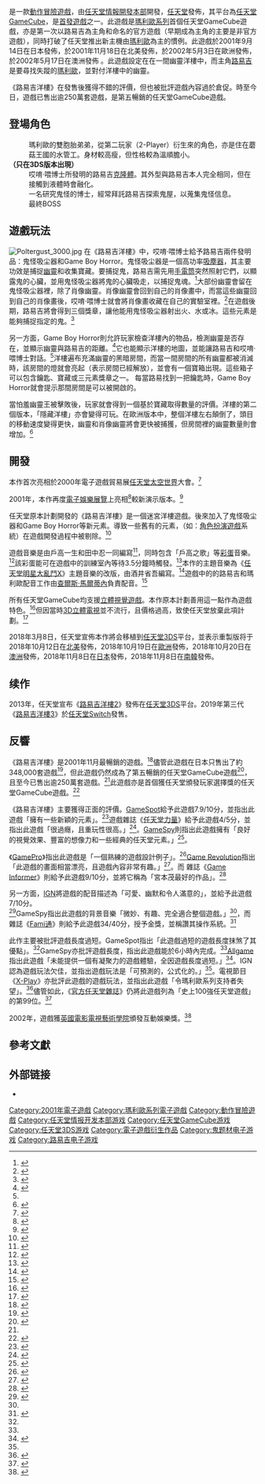 {{noteTA
|G1=Mario
| T=zh-cn:路易吉洋馆;zh-tw:路易吉洋樓
| 1=zh-cn:路易吉洋馆;zh-tw:路易吉洋樓
| 2=zh-cn:哎呦·喂;zh-tw:哎唷·喂
}}
{{Infobox video game
| title = 路易吉洋樓
| japanese = ルイージマンション
| english = Luigi's Mansion
| image = File:Luigi's Mansion Cover.jpg
| developer = [[任天堂情報開發本部|任天堂情報開發本部]]'''（GameCube）'''<br /> [[Grezzo|Grezzo]]'''（3DS）'''
| publisher = [[任天堂|任天堂]]
| director = [[紺野秀樹|紺野秀樹]]
| producer = [[宮本茂|宮本茂]]、[[手塚卓志|手塚卓志]]
| composer = [[戶高一生|戶高一生]]、田中忍
| series = [[瑪利歐系列|瑪利歐系列]]
| platforms = [[任天堂GameCube|任天堂GameCube]]、[[任天堂3DS|任天堂3DS]]
| released = '''GameCube'''{{vgrelease|JP|2001年9月14日|NA|2001年11月18日|EU|2002年5月3日|AU|2002年5月17日}}'''3DS'''{{vgrelease|NA|2018年10月12日|EU|2018年10月19日|AU|2018年10月20日|JP|2018年11月8日|KR|2018年11月8日}}
| genre= [[動作冒險遊戲|動作冒險]]
| modes = [[單人游戏|單人]]、[[多人遊戲|多人]]'''（3DS）'''
}}

{{Vgname|路易吉洋樓|ja=ルイージマンション|en=Luigi's Mansion|又譯作「路奇鬼屋」}}是一款[[動作冒險遊戲|動作冒險遊戲]]，由[[任天堂情報開發本部|任天堂情報開發本部]]開發，[[任天堂|任天堂]]發佈，其平台為[[任天堂GameCube|任天堂GameCube]]，是[[首發遊戲|首發遊戲]]之一。此遊戲是[[瑪利歐系列|瑪利歐系列]]首個任天堂GameCube遊戲，亦是第一次以路易吉為主角和命名的官方遊戲（早期成為主角的主要是非官方遊戲），同時打破了任天堂推出新主機由[[马力欧_(角色)|瑪利歐]]為主的慣例。此遊戲於2001年9月14日在日本發佈，於2001年11月18日在北美發佈，於2002年5月3日在歐洲發佈，於2002年5月17日在澳洲發佈 。此遊戲設定在在一間幽靈洋樓中，而主角[[路易吉|路易吉]]是要尋找失蹤的[[瑪利歐|瑪利歐]]，並對付洋樓中的幽靈。

《路易吉洋樓》在發售後獲得不錯的評價，但也被批評遊戲內容過於倉促。時至今日，遊戲已售出逾250萬套遊戲，是第五暢銷的任天堂GameCube遊戲。

== 登場角色 ==
; {{nihongo|[[路易吉|路易吉]]|ルイージ|Luigi}}
: 瑪利歐的雙胞胎弟弟，從第二玩家（2-Player）衍生來的角色，亦是住在蘑菇王國的水管工。身材較高瘦，但性格較為溫順膽小。
; {{nihongo|傀易吉|グーイージ|Gooigi}}'''（只在3DS版本出現）'''
: 哎唷·喂博士所發明的路易吉[[克隆體|克隆體]]。其外型與路易吉本人完全相同，但在接觸到液體時會融化。
; {{nihongo|哎唷·喂博士|オヤ・マー博士|Professor Elvin Gadd}}
: 一名研究鬼怪的博士，經常拜託路易吉探索鬼屋，以蒐集鬼怪信息。
; {{nihongo|害羞幽靈王|キングテレサ|King Boo}}
:最終BOSS

==遊戲玩法==
[[Image:Poltergust_3000.jpg|thumb]]
在《路易吉洋樓》中，哎唷·喂博士給予路易吉兩件發明品：鬼怪吸尘器和Game Boy Horror。鬼怪吸尘器是一個高功率[[吸塵器|吸塵器]]，其主要功效是捕捉[[幽靈|幽靈]]和收集寶藏。要捕捉鬼，路易吉需先用[[手電筒|手電筒]]突然照射它們，以顯露鬼的心臟，並用鬼怪吸尘器將鬼的心臟吸走，以捕捉鬼魂。<ref>{{cite book|year=2001|title=Luigi's Mansion instruction booklet|publisher=Nintendo|pages=10–11}}</ref>大部份幽靈會留在鬼怪吸尘器裡，除了肖像幽靈。肖像幽靈會回到自己的肖像畫中，而當這些幽靈回到自己的肖像畫後，哎唷·喂博士就會將肖像畫收藏在自己的實驗室裡。<ref>{{cite book|year=2001|title=Luigi's Mansion instruction booklet|publisher=Nintendo|page=16}}</ref>在遊戲後期，路易吉將會得到三個獎章，讓他能用鬼怪吸尘器射出火、水或冰。這些元素是能夠捕捉指定的鬼。<ref>{{cite book|year=2001|title=Luigi's Mansion instruction booklet|publisher=Nintendo|page=13}}</ref>

另一方面，Game Boy Horror則允許玩家檢查洋樓內的物品，檢測幽靈是否存在，並顯示幽靈與路易吉的距離。<ref name="gameboyhorror">{{cite book|year=2001|title=Luigi's Mansion instruction booklet|publisher=Nintendo|pages=28–29}}</ref>它也能顯示洋樓的地圖，並能讓路易吉和哎唷·喂博士對話。<ref name="gameboyhorror"/>洋樓遍布充滿幽靈的黑暗房間，而當一間房間的所有幽靈都被消滅時，該房間的燈就會亮起（表示房間已經解放），並會有一個寶箱出現。這些箱子可以包含鑰匙、寶藏或三元素獎章之一。 每當路易找到一把鑰匙時，Game Boy Horror就會提示那間房間是可以被開啟的。

當怕羞幽靈王被擊敗後，玩家就會得到一個基於寶藏取得數量的評價。洋樓的第二個版本，「隱藏洋樓」亦會變得可玩。在歐洲版本中，整個洋樓左右顛倒了，頭目的移動速度變得更快，幽靈和肖像幽靈將會更快被捕獲，但房間裡的幽靈數量則會增加。<ref>{{cite web|url=http://guides.ign.com/guides/15453/page_9.html|title=Luigi's Mansion guide – Secrets|publisher=IGN|author=Goldstein, Hilary|accessdate=2008-02-16|archive-date=2012-03-24|archive-url=https://web.archive.org/web/20120324195626/http://guides.ign.com/guides/15453/page_9.html|dead-url=no}}</ref>

==開發==
本作首次亮相於2000年電子遊戲貿易展[[任天堂太空世界|任天堂太空世界]]大會。<ref>{{cite web|url=http://cube.ign.com/articles/135/135453p1.html|title=Luigi's Mansion preview|publisher=IGN|date=2001-10-09|accessdate=2008-02-16|archive-url=https://web.archive.org/web/20110804022417/http://cube.ign.com/articles/135/135453p1.html|archive-date=2011-08-04|dead-url=yes}}</ref>

2001年，本作再度[[E3电子娱乐展|電子娛樂展覽]]上亮相<ref>{{cite web|url=http://cube.ign.com/articles/094/094692p1.html|title=Pre-E3: Luigi's Mansion Disc and Controller Revealed|publisher=IGN|date=2001-05-15|accessdate=2007-11-17|archive-date=2011-08-07|archive-url=https://web.archive.org/web/20110807074925/http://cube.ign.com/articles/094/094692p1.html|dead-url=no}}</ref>較新演示版本。<ref>{{cite web|url=http://cube.ign.com/articles/097/097771p1.html|title=Spaceworld 2001: Ghostbusting with Luigi|publisher=IGN|date=2001-08-25|accessdate=2008-02-16|archive-date=2009-01-06|archive-url=https://web.archive.org/web/20090106061216/http://cube.ign.com/articles/097/097771p1.html|dead-url=no}}</ref>

任天堂原本計劃開發的《路易吉洋樓》是一個迷宮洋樓遊戲。後來加入了鬼怪吸尘器和Game Boy Horror等新元素。導致一些舊有的元素，（如：[[角色扮演遊戲|角色扮演遊戲]]系統）在遊戲開發過程中被剔除。<ref>{{cite web|url=http://www.n-sider.com/articleview.php?articleid=414|title=The Making of Luigi's Mansion|publisher=N-Sider|author=Anthony JC|date=September 2001|accessdate=2007-11-24|archive-url=https://web.archive.org/web/20071014103505/http://www.n-sider.com/articleview.php?articleid=414|archive-date=2007-10-14|dead-url=yes}}</ref>

遊戲音樂是由戶高一生和田中忍一同編寫<ref>{{cite web|url=http://www.mobygames.com/game/gamecube/luigis-mansion/credits|title=Game Credits for Luigi's Mansion|publisher=[[MobyGames|MobyGames]]|accessdate=2008-02-06|archive-date=2017-06-03|archive-url=https://web.archive.org/web/20170603095548/http://www.mobygames.com/game/gamecube/luigis-mansion/credits|dead-url=no}}</ref>，同時包含「戶高之歌」等[[彩蛋_(視覺)|彩蛋]]音樂。<ref>{{cite web|url=http://www.joystiq.com/2006/12/14/totakas-song-the-search-is-on/|title=Totaka's song: The search is On|publisher=Joystiq|last=Orland|first=Kyle|date=2006-12-14|accessdate=2008-02-07|archive-url=https://web.archive.org/web/20080116040831/http://www.joystiq.com/2006/12/14/totakas-song-the-search-is-on/|archive-date=2008-01-16|dead-url=yes}}</ref>該彩蛋能可在遊戲中的訓練室內等待3.5分鐘時觸發。<ref>{{cite web|title='Kazumi Totaka's Song'|url=http://www.nindb.net/feature/totakas-song.html|accessdate=2008-02-07|date=|work=[http://www.nindb.net NinDB]|deadurl=yes|archiveurl=https://web.archive.org/web/20150226195812/http://www.nindb.net/feature/totakas-song.html|archivedate=2015-02-26}}</ref>本作的主題音樂為《[[任天堂明星大亂鬥X|任天堂明星大亂鬥X]]》主題音樂的改版，由酒井省吾編寫。<ref>{{cite web|url=http://www.smashbros.com/en_us/music/music24_list.html|title=Full Song List with Secret Songs|publisher=Smash Bros. Dojo|accessdate=2008-09-23|deadurl=yes|archiveurl=https://web.archive.org/web/20121101032549/http://www.smashbros.com/en_us/music/music24_list.html|archivedate=2012-11-01}}</ref>遊戲中的的路易吉和瑪利歐配音工作由[[查爾斯·馬爾蒂內|查爾斯·馬爾蒂內]]負責配音。<ref>{{cite web|url=http://imdb.com/title/tt0285312/fullcredits#cast|title=Full cast and crew for Ruîgi manshon|publisher=[[Internet_Movie_Database|Internet Movie Database]]|accessdate=2008-02-06|archive-date=2021-02-28|archive-url=https://web.archive.org/web/20210228164713/https://www.imdb.com/title/tt0285312/fullcredits#cast|dead-url=no}}</ref>

所有任天堂GameCube均支援[[3D眼鏡|立體視覺遊戲]]。本作原本計劃善用這一點作為遊戲特色。<ref name=KonnoEdge>{{cite web |url=http://www.next-gen.biz/features/hideki-konno-discusses-3ds |title=Hideki Konno Discusses The 3DS - Edge Magazine |publisher=Next-gen.biz |date=2010-07-07 |accessdate=2011-07-08 |archive-url=https://archive.is/20130115075919/http://www.next-gen.biz/features/hideki-konno-discusses-3ds# |archive-date=2013-01-15 |dead-url=yes }}</ref>但因當時[[3D立體電視|3D立體電視]]並不流行，且價格過高，致使任天堂放棄此項計劃。<ref name=IwataAsks3DS>{{cite web|url=http://www.nintendo.co.uk/NOE/en_GB/news/iwata/iwata_asks_-_nintendo_3ds_30756_30757.html#top|title=Iwata Asks: Nintendo 3DS|deadurl=yes|archiveurl=https://www.webcitation.org/65QYop6GI?url=http://www.nintendo.co.uk/NOE/en_GB/news/iwata/iwata_asks_-_nintendo_3ds_30756_30757.html#top|archivedate=2012-02-13}}</ref>

2018年3月8日，任天堂宣佈本作將会移植到[[任天堂3DS|任天堂3DS]]平台，並表示重製版将于2018年10月12日在[[北美|北美]]發佈，2018年10月19日在[[歐洲|歐洲]]發佈，2018年10月20日在[[澳洲|澳洲]]發佈，2018年11月8日在[[日本|日本]]發佈，2018年11月8日在[[南韓|南韓]]發佈。

== 续作 ==
{{main|路易鬼屋2|路易鬼屋3}}
2013年，任天堂宣布《[[路易吉洋樓2|路易吉洋樓2]]》發佈在[[任天堂3DS|任天堂3DS]]平台。2019年第三代《[[路易吉洋樓3|路易吉洋樓3]]》於[[任天堂Switch|任天堂Switch]]發售。

==反響==
{{VG Reviews
|title = 
|state = plain
|Allgame = {{rating|3.5|5}}<ref name="allgame"/>
|Edge = 8/10<ref>{{cite journal|year=2001|journal=[[Edge_(magazine)|Edge]]|publisher=[[Future_US|Future US]]|issue=103}}</ref>
|Fam = 34/40<ref>''ニンテンドーゲームキューブ - ルイージマンション''. Weekly Famitsu. No.915 Pt.2. Pg.95. 30 June 2006.</ref><ref name="Famitsu"/>
|GI = 9/10<ref name="GI"/>
|GSpot = 7.9/10<ref name="GameSpot"/>
|IGN = 7/10<ref name="IGN"/>
|NP = 4/5<ref name="NP"/>
|GR = 79.18%<ref>{{cite web|url=http://www.gamerankings.com/htmlpages2/516494.asp|title=Luigi's Mansion reviews|publisher=[[GameRankings|GameRankings]]|accessdate=2006-01-20|archive-date=2009-02-06|archive-url=https://web.archive.org/web/20090206185929/http://www.gamerankings.com/htmlpages2/516494.asp|dead-url=no}}</ref>
|MC = 78/100<ref>{{cite web|url=http://www.metacritic.com/game/gamecube/luigis-mansion|title=Luigi's Mansion (cube: 2001): Reviews|publisher=[[Metacritic|Metacritic]]|accessdate=2006-01-20|archive-date=2020-11-11|archive-url=https://web.archive.org/web/20201111170045/https://www.metacritic.com/game/gamecube/luigis-mansion|dead-url=no}}</ref>
}}

《路易吉洋樓》是2001年11月最暢銷的遊戲。<ref>{{cite web|url=http://www.gamespot.com/gamecube/action/luigismansion/news.html?sid=2833937|title=November software sales charts|publisher=[[GameSpot|GameSpot]]|last=Gerstmann|first=Jeff|date=2001-12-19|accessdate=2007-11-17|archive-date=2014-03-25|archive-url=https://web.archive.org/web/20140325002329/http://www.gamespot.com/articles/november-software-sales-charts/1100-2833937/|dead-url=no}}</ref>儘管此遊戲在日本只售出了約348,000套遊戲<ref>{{cite web|url=http://www.japan-gamecharts.com/gc.php|title=Japan GameCube charts|accessdate=2007-11-09|publisher=Japan Game Charts|archive-url=https://web.archive.org/web/20070723025415/http://www.japan-gamecharts.com/gc.php|archive-date=2007-07-23|dead-url=yes}}</ref>，但此遊戲仍然成為了第五暢銷的任天堂GameCube遊戲<ref name="USsales">{{cite web|url=http://www.the-magicbox.com/Chart-USPlatinum.shtml|title=US Platinum Videogame Chart|publisher=The Magic Box|accessdate=2008-12-05|archive-date=2007-01-06|archive-url=https://web.archive.org/web/20070106203333/http://www.the-magicbox.com/Chart-USPlatinum.shtml|dead-url=no}}</ref>，且至今已售出逾250萬套遊戲。<ref name="USsales"/>此遊戲亦是首個獲任天堂頒發玩家選擇獎的任天堂GameCube遊戲。<ref>{{cite web|url=http://cube.ign.com/articles/383/383504p1.html|title=Nintendo Expands Player's Choice Line-up|publisher=IGN|date=2003-01-23|accessdate=2007-11-17|archive-date=2008-06-05|archive-url=https://web.archive.org/web/20080605164438/http://cube.ign.com/articles/383/383504p1.html|dead-url=no}}</ref>

《路易吉洋樓》主要獲得正面的評價。[[GameSpot|GameSpot]]給予此遊戲7.9/10分，並指出此遊戲「擁有一些新穎的元素」。<ref name="GameSpot">{{cite web|url=http://www.gamespot.com/gamecube/action/luigismansion/review.html|title=Luigi's Mansion review|publisher=[[GameSpot|GameSpot]]|last=Satterfield|first=Shane|date=2001-11-07|accessdate=2007-06-29|archive-date=2011-09-07|archive-url=https://web.archive.org/web/20110907041552/http://www.gamespot.com/gamecube/action/luigismansion/review.html|dead-url=no}}</ref>遊戲雜誌《[[任天堂力量|任天堂力量]]》給予此遊戲4/5分，並指出此遊戲「很過癮，且重玩性很高。」<ref name="NP">{{cite journal|date=November 2001|journal=[[Nintendo_Power|Nintendo Power]]|publisher=[[Future_US|Future US]]|page=142}}</ref>。[[GameSpy|GameSpy]]則指出此遊戲擁有「良好的視覺效果、豐富的想像力和一些經典的任天堂元素。」<ref name="GameSpy">{{cite web|url=http://archive.gamespy.com/reviews/november01/luigismansion/|title=Luigi's Mansion review|publisher=[[GameSpy|GameSpy]]|last=Williams|first=Bryn|accessdate=2007-06-29|deadurl=yes|archiveurl=https://web.archive.org/web/20070626204915/http://archive.gamespy.com/reviews/november01/luigismansion/|archivedate=2007-06-26}}</ref>。

《[[GamePro|GamePro]]》指出此遊戲是「一個熟練的遊戲設計例子」。<ref>{{cite web|url=http://www.gamepro.com/nintendo/gamecube/games/reviews/18323.shtml|title=Luigi's Mansion review|publisher=[[GamePro|GamePro]]|author=Tokyodrifter|date=2001-11-19|accessdate=2008-02-06|archiveurl=https://web.archive.org/web/20110607133310/http://www.gamepro.com/nintendo/gamecube/games/reviews/18323.shtml|archivedate=2011-06-07|deadurl=yes}}</ref>[[Game_Revolution|Game Revolution]]指出「此遊戲的畫面相當漂亮，且遊戲內容非常有趣。」<ref>{{cite web|url=http://www.gamerevolution.com/oldsite/games/gamecube/adventure/luigis_mansion.htm|title=Luigi's Mansion review|publisher=[[Game_Revolution|Game Revolution]]|last=Liu|first=Johnny|accessdate=2008-02-06|deadurl=yes|archiveurl=https://web.archive.org/web/20080514042107/http://www.gamerevolution.com/oldsite/games/gamecube/adventure/luigis_mansion.htm|archivedate=2008-05-14}}</ref>。而 雜誌《[[Game_Informer|Game Informer]]》則給予此遊戲9/10分，並將它稱為「宮本茂最好的作品」。<ref name="GI">{{cite web|url=http://www.gameinformer.com/Games/Review/200111/R03.0806.1027.02128.htm?CS_pid=220001|title=Luigi's Mansion review|publisher=[[Game_Informer|Game Informer]]|last=Reiner|first=Andrew|accessdate=2007-06-29|archiveurl=https://web.archive.org/web/20071004212916/http://www.gameinformer.com/Games/Review/200111/R03.0806.1027.02128.htm?CS_pid=220001|archivedate=2007-10-04|deadurl=yes}}</ref>

另一方面，[[IGN|IGN]]將遊戲的配音描述為「可愛、幽默和令人滿意的」，並給予此遊戲7/10分。<ref name="IGN">{{cite web|url=http://cube.ign.com/articles/165/165453p1.html|title=Luigi's Mansion review|publisher=IGN|last=Casamassina|first=Matt|date=2001-11-16|accessdate=2007-06-29|archive-url=https://web.archive.org/web/20070606150559/http://cube.ign.com/articles/165/165453p1.html|archive-date=2007-06-06|dead-url=yes}}</ref>GameSpy指出此遊戲的背景音樂「微妙、有趣、完全適合整個遊戲。」<ref name="GameSpy"/>，而雜誌《[[Fami通|Fami通]]》則給予此遊戲34/40分，授予金獎，並稱讚其操作系統。<ref name="Famitsu">{{cite web|url=http://cube.ign.com/articles/098/098227p1.html|title=Famitsu Gives GameCube Gold|publisher=IGN|date=2001-09-12|accessdate=2008-02-16|archive-url=https://web.archive.org/web/20070508225128/http://cube.ign.com/articles/098/098227p1.html|archive-date=2007-05-08|dead-url=yes}}</ref>

此作主要被批評遊戲長度過短。GameSpot指出「此遊戲過短的遊戲長度抹煞了其優點」。<ref name="GameSpot"/>GameSpy亦批評遊戲長度，指出此遊戲能於6小時內完成。<ref name="GameSpy"/>[[Allgame|Allgame]]指出此遊戲「未能提供一個有凝聚力的遊戲體驗，全因遊戲長度過短。」<ref name="allgame">{{cite web|url=http://www.allgame.com/cg/agg.dll?p=agg&sql=1:34975~T1|title=Luigi's Mansion review|publisher=[[Allgame|Allgame]]|last=Thompson|first=Jon|accessdate=2008-02-06}}{{Dead link}}</ref>。IGN認為遊戲玩法欠佳，並指出遊戲玩法是「可預測的，公式化的。」<ref name="IGN"/>。電視節目《[[X-Play|X-Play]]》亦批評此遊戲的遊戲玩法，並指出此遊戲「令瑪利歐系列支持者失望」。<ref>{{cite web|url=http://www.g4tv.com/xplay/videos/18977/XPlay_Bad_Mario_Games.html|title=X-Play: Bad Mario Games|publisher=[[G4_(TV_channel)|G4]]|accessdate=2008-06-08|archive-date=2008-04-23|archive-url=https://web.archive.org/web/20080423210212/http://www.g4tv.com/xplay/videos/18977/XPlay_Bad_Mario_Games.html|dead-url=no}}</ref>儘管如此，《[[官方任天堂雜誌|官方任天堂雜誌]]》仍將此遊戲列為「史上100強任天堂遊戲」的第99位。<ref>{{cite web|url=http://www.officialnintendomagazine.co.uk/article.php?id=7188|title=100-81 ONM|publisher=[[Official_Nintendo_Magazine|ONM]]|accessdate=2009-02-19|archive-url=https://web.archive.org/web/20090223134327/http://www.officialnintendomagazine.co.uk/article.php?id=7188|archive-date=2009-02-23|dead-url=yes}}</ref>

2002年，遊戲獲[[英國電影電視藝術學院|英國電影電視藝術學院]]頒發互動娛樂獎。<ref>{{cite web|url=http://www.gamespot.com/gamecube/action/luigismansion/news.html?sid=2885427&mode=all|title=BAFTA 2002 awards announced|publisher=[[GameSpot|GameSpot]]|last=Parker |first=Sam|date=2002-10-11|accessdate=2008-02-06}}</ref>

==參考文獻==
{{reflist|2}}

== 外部链接 ==
* {{Official|http://www.nintendo.co.jp/ngc/glmj/}}{{ja}}

{{瑪利歐系列}}

{{DEFAULTSORT:Luigi,s Mansion}}

[[Category:2001年電子遊戲|Category:2001年電子遊戲]]
[[Category:瑪利歐系列電子遊戲|Category:瑪利歐系列電子遊戲]]
[[Category:動作冒險遊戲|Category:動作冒險遊戲]]
[[Category:任天堂情报开发本部游戏|Category:任天堂情报开发本部游戏]]
[[Category:任天堂GameCube游戏|Category:任天堂GameCube游戏]]
[[Category:任天堂3DS游戏|Category:任天堂3DS游戏]]
[[Category:電子遊戲衍生作品|Category:電子遊戲衍生作品]]
[[Category:鬼题材电子游戏|Category:鬼题材电子游戏]]
[[Category:路易吉电子游戏|Category:路易吉电子游戏]]